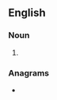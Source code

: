 ==English==

===Noun===
{{en-noun|?}}

# {{initialism of|en|methyl vinyl ketonel}}

===Anagrams===
* {{anagrams|en|a=kmv|KVM|MKV}}